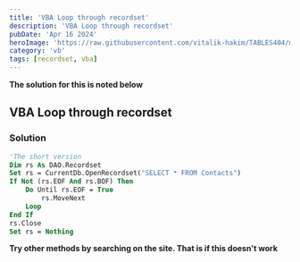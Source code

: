 ```yaml
---
title: 'VBA Loop through recordset'
description: 'VBA Loop through recordset'
pubDate: 'Apr 16 2024'
heroImage: 'https://raw.githubusercontent.com/vitalik-hakim/TABLES404/main/error_b/vba.jpg'
category: 'vb'
tags: [recordset, vba]
---
```


**The solution for this is noted below**

## VBA Loop through recordset

### Solution

```vb
'The short version
Dim rs As DAO.Recordset
Set rs = CurrentDb.OpenRecordset("SELECT * FROM Contacts")
If Not (rs.EOF And rs.BOF) Then
	Do Until rs.EOF = True
		rs.MoveNext
	Loop
End If
rs.Close
Set rs = Nothing
```

**Try other methods by searching on the site. That is if this doesn't work**
